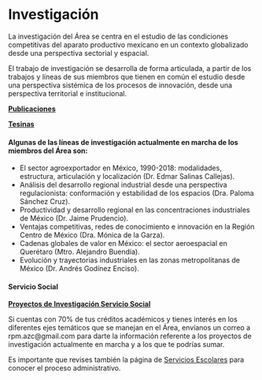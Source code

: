 # Investigación

La investigación del Área se centra en el estudio de las condiciones competitivas del aparato productivo mexicano en un contexto globalizado desde una perspectiva sectorial y espacial.

El trabajo de investigación se desarrolla de forma articulada, a partir de los trabajos y líneas de sus miembros que tienen en común el estudio desde una perspectiva sistémica de los procesos de innovación, desde una perspectiva territorial e institucional.

__[Publicaciones](https://rpm-uam.blogspot.com/p/articulos.html)__

__[Tesinas](https://rpm-uam.blogspot.com/p/tesinas.html)__

#### __Algunas de las líneas de investigación actualmente en marcha de los miembros del Área son:__

- El sector agroexportador en México, 1990-2018: modalidades, estructura, articulación y localización (Dr. Edmar Salinas Callejas).
- Análisis del desarrollo regional industrial desde una perspectiva regulacionista: conformación y estabilidad de los espacios (Dra. Paloma Sánchez Cruz).
- Productividad y desarrollo regional en las concentraciones industriales de México (Dr. Jaime Prudencio).
- Ventajas competitivas, redes de conocimiento e innovación en la Región Centro de México (Dra. Mónica de la Garza).
- Cadenas globales de valor en México: el sector aeroespacial en Querétaro (Mtro. Alejandro Buendía).
- Evolución y trayectorias industriales en las zonas metropolitanas de México (Dr.  Andrés Godínez Enciso).

#### __Servicio Social__

__[Proyectos de Investigación Servicio Social](https://rpm-uam.blogspot.com/p/proyectos-de-investigacion-servicio.html)__

Si cuentas con 70% de tus créditos académicos y tienes interés en los diferentes ejes temáticos que se manejan en el Área, envíanos un correo a rpm.azc@gmail.com para darte la información referente a los proyectos de investigación actualmente en marcha y a los que te podrías sumar.

Es importante que revises también la página de [Servicios Escolares](http://serviciosocialdcsh.azc.uam.mx/index.php/tramites-2/inscripcion-del-servicio-social) para conocer el proceso administrativo.
